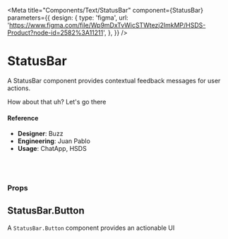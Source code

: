 
<Meta
  title="Components/Text/StatusBar"
  component={StatusBar}
  parameters={{
    design: {
      type: 'figma',
      url:
        'https://www.figma.com/file/Wp9mDxTvWicSTWtezj2ImkMP/HSDS-Product?node-id=2582%3A11211',
    },
  }}
/>

# StatusBar

A StatusBar component provides contextual feedback messages for user actions.

<Preview>
  <Story name="default">
    <StatusBar
      isOpen
      closeOnClick={boolean('closeOnClick', false)}
      status={select(
        'Status',
        {
          error: 'error',
          info: 'info',
          success: 'success',
          warning: 'warning',
        },
        'info'
      )}
      theme={select(
        'Theme',
        {
          light: 'light',
          bold: 'bold',
        },
        'light'
      )}
      onClick={action('onClick')}
      onOpen={action('onOpen')}
      onClose={action('onClose')}
    >
      How about that uh? <StatusBar.Button>Let's go there</StatusBar.Button>
    </StatusBar>
  </Story>
</Preview>

#### Reference

- **Designer**: Buzz
- **Engineering**: Juan Pablo
- **Usage**: ChatApp, HSDS

<br />
<br />

### Props

<Props of={StatusBar} />

## StatusBar.Button

A `StatusBar.Button` component provides an actionable UI

<Props of={StatusBar.Button} />

